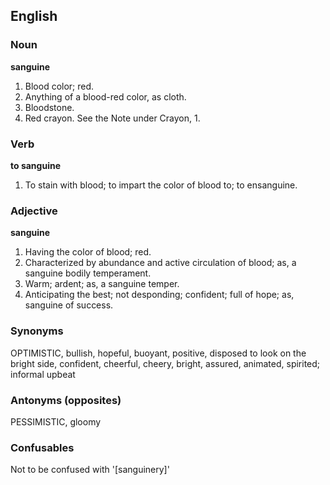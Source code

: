 ==English==

===Noun===

'''sanguine'''

#Blood color; red.
#Anything of a blood-red color, as cloth.
#Bloodstone.
#Red crayon. See the Note under Crayon, 1.

===Verb===

'''to sanguine'''

#To stain with blood; to impart the color of blood to; to ensanguine.

===Adjective===

'''sanguine'''

#Having the color of blood; red.
#Characterized by abundance and active circulation of blood; as, a sanguine bodily temperament.
#Warm; ardent; as, a sanguine temper.
#Anticipating the best; not desponding; confident; full of hope; as, sanguine of success.


===Synonyms===
OPTIMISTIC, bullish, hopeful, buoyant, positive, disposed to look on the bright side, confident, cheerful, cheery, bright, assured, animated, spirited; informal upbeat

===Antonyms (opposites)===
PESSIMISTIC, gloomy

===Confusables===
Not to be confused with '[sanguinery]'